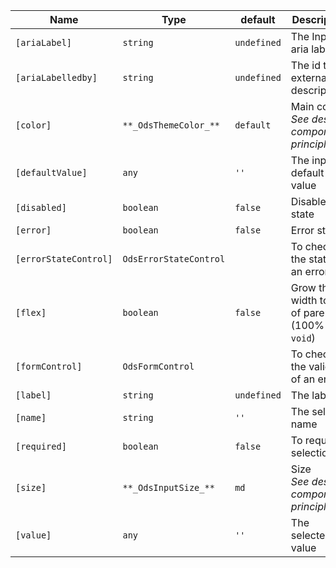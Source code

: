 | Name                  | Type                    | default     | Description                                        |
|-----------------------|-------------------------| ----------- |----------------------------------------------------|
| `[ariaLabel]`         | `string  `              | `undefined` | The Input aria label                               |
| `[ariaLabelledby]`    | `string`                | `undefined` | The id to an external description                  |
| `[color]`             | `**_OdsThemeColor_**`   | `default`   | Main color<br />_See design components principles_ |
| `[defaultValue]`      | `any`                   | `''`        | The input default value                            |
| `[disabled]`          | `boolean`               | `false`     | Disabled state                                     |
| `[error]`             | `boolean`               | `false`     | Error state                                        |
| `[errorStateControl]` | `OdsErrorStateControl`  |             | To check the state of an error                     |
| `[flex]`              | `boolean`               | `false`     | Grow the width to x% of parent (100% if `void`)    |
| `[formControl]`       | `OdsFormControl`        |             | To check the validity of an error                  |
| `[label]`             | `string`                | `undefined` | The label                                          |
| `[name]`              | `string`                | `''`        | The select name                                    |
| `[required]`          | `boolean`               | `false`     | To require a selection                             |
| `[size]`              | `**_OdsInputSize_**`    | `md`        | Size<br />_See design components principles_       |
| `[value]`             | `any`                   | `''`        | The selected value                                 |
